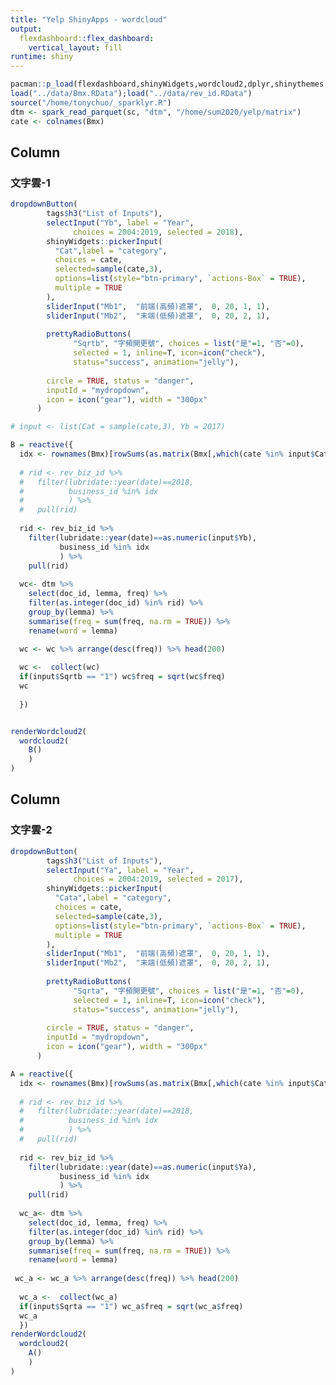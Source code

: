 ```yaml
---
title: "Yelp ShinyApps - wordcloud"
output: 
  flexdashboard::flex_dashboard:
    vertical_layout: fill
runtime: shiny
---
```

```r
pacman::p_load(flexdashboard,shinyWidgets,wordcloud2,dplyr,shinythemes,lubridate)
load("../data/Bmx.RData");load("../data/rev_id.RData")
source("/home/tonychuo/_sparklyr.R")
dtm <- spark_read_parquet(sc, "dtm", "/home/sum2020/yelp/matrix")
cate <- colnames(Bmx)
```

Column
-------------------------------------
    

### 文字雲-1
```r
dropdownButton(
        tags$h3("List of Inputs"),
        selectInput("Yb", label = "Year",
              choices = 2004:2019, selected = 2018),
        shinyWidgets::pickerInput(
          "Cat",label = "category", 
          choices = cate,
          selected=sample(cate,3),
          options=list(style="btn-primary", `actions-Box` = TRUE), 
          multiple = TRUE
        ),
        sliderInput("Mb1",  "前端(高頻)遮罩",  0, 20, 1, 1),
        sliderInput("Mb2",  "末端(低頻)遮罩",  0, 20, 2, 1),
        
        prettyRadioButtons(
              "Sqrtb", "字頻開更號", choices = list("是"=1, "否"=0),
              selected = 1, inline=T, icon=icon("check"), 
              status="success", animation="jelly"),
        
        circle = TRUE, status = "danger",
        inputId = "mydropdown",
        icon = icon("gear"), width = "300px"
      )

# input <- list(Cat = sample(cate,3), Yb = 2017)

B = reactive({
  idx <- rownames(Bmx)[rowSums(as.matrix(Bmx[,which(cate %in% input$Cat)]))>0]
  
  # rid <- rev_biz_id %>% 
  #   filter(lubridate::year(date)==2018,
  #          business_id %in% idx
  #          ) %>% 
  #   pull(rid)
  
  rid <- rev_biz_id %>% 
    filter(lubridate::year(date)==as.numeric(input$Yb),
           business_id %in% idx
           ) %>% 
    pull(rid)
  
  wc<- dtm %>% 
    select(doc_id, lemma, freq) %>% 
    filter(as.integer(doc_id) %in% rid) %>% 
    group_by(lemma) %>% 
    summarise(freq = sum(freq, na.rm = TRUE)) %>% 
    rename(word = lemma)
  
  wc <- wc %>% arrange(desc(freq)) %>% head(200)

  wc <-  collect(wc)
  if(input$Sqrtb == "1") wc$freq = sqrt(wc$freq)
  wc
  
  })


renderWordcloud2(
  wordcloud2(
    B()
    )
)
```   

Column
-------------------------------------
   
### 文字雲-2

```r
dropdownButton(
        tags$h3("List of Inputs"),
        selectInput("Ya", label = "Year",
              choices = 2004:2019, selected = 2017),
        shinyWidgets::pickerInput(
          "Cata",label = "category", 
          choices = cate,
          selected=sample(cate,3),
          options=list(style="btn-primary", `actions-Box` = TRUE), 
          multiple = TRUE
        ),
        sliderInput("Mb1",  "前端(高頻)遮罩",  0, 20, 1, 1),
        sliderInput("Mb2",  "末端(低頻)遮罩",  0, 20, 2, 1),
        
        prettyRadioButtons(
              "Sqrta", "字頻開更號", choices = list("是"=1, "否"=0),
              selected = 1, inline=T, icon=icon("check"), 
              status="success", animation="jelly"),
        
        circle = TRUE, status = "danger",
        inputId = "mydropdown",
        icon = icon("gear"), width = "300px"
      )

A = reactive({
  idx <- rownames(Bmx)[rowSums(as.matrix(Bmx[,which(cate %in% input$Cata)]))>0]
  
  # rid <- rev_biz_id %>% 
  #   filter(lubridate::year(date)==2018,
  #          business_id %in% idx
  #          ) %>% 
  #   pull(rid)
  
  rid <- rev_biz_id %>% 
    filter(lubridate::year(date)==as.numeric(input$Ya),
           business_id %in% idx
           ) %>% 
    pull(rid)
  
  wc_a<- dtm %>% 
    select(doc_id, lemma, freq) %>% 
    filter(as.integer(doc_id) %in% rid) %>% 
    group_by(lemma) %>% 
    summarise(freq = sum(freq, na.rm = TRUE)) %>% 
    rename(word = lemma)
  
 wc_a <- wc_a %>% arrange(desc(freq)) %>% head(200)
  
  wc_a <-  collect(wc_a)
  if(input$Sqrta == "1") wc_a$freq = sqrt(wc_a$freq)
  wc_a
  })
renderWordcloud2(
  wordcloud2(
    A()
    )
)
```   
